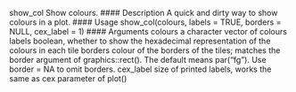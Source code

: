 show_col Show colours.
#### Description
A quick and dirty way to show colours in a plot.
#### Usage
show_col(colours, labels = TRUE, borders = NULL, cex_label = 1)
#### Arguments
colours a character vector of colours
labels boolean, whether to show the hexadecimal representation of the colours in each
tile
borders colour of the borders of the tiles; matches the border argument of graphics::rect().
The default means par("fg"). Use border = NA to omit borders.
cex_label size of printed labels, works the same as cex parameter of plot()
